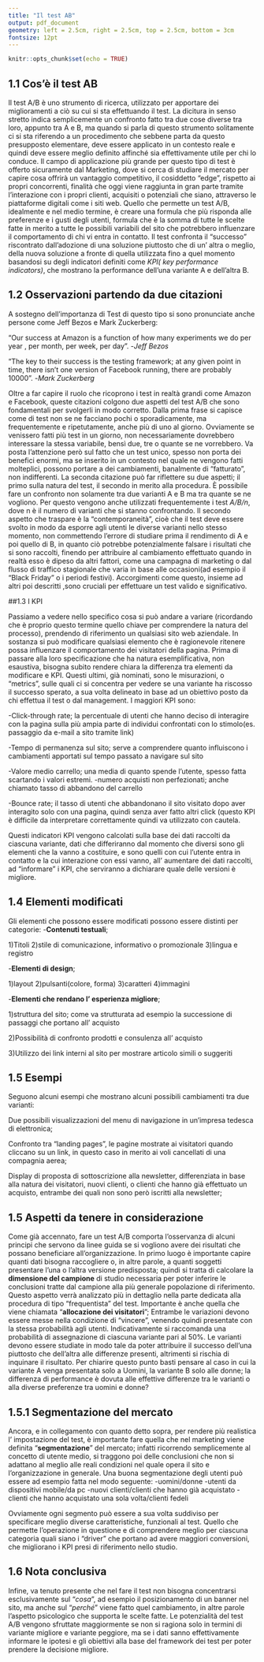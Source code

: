 ```yaml
---
title: "Il test AB"
output: pdf_document
geometry: left = 2.5cm, right = 2.5cm, top = 2.5cm, bottom = 3cm
fontsize: 12pt
---
```


```r
knitr::opts_chunk$set(echo = TRUE)
```

## 1.1 Cos'è il test AB


Il test A/B è uno strumento di ricerca, utilizzato per apportare dei miglioramenti a ciò su cui si sta effettuando il test. La dicitura in senso stretto indica semplicemente un confronto fatto tra due cose diverse tra loro, appunto tra A e B, ma quando si parla di questo strumento solitamente ci si sta riferendo a un procedimento che sebbene parta da questo presupposto elementare, deve essere applicato in un contesto reale e quindi deve essere meglio definito affinché sia effettivamente utile per chi lo conduce.
Il campo di applicazione più grande per questo tipo di test è offerto sicuramente dal Marketing, dove si cerca di studiare il mercato per capire cosa offrirà un vantaggio competitivo, il cosiddetto “edge”, rispetto ai propri concorrenti, finalità che oggi viene raggiunta in gran parte tramite l’interazione con i propri clienti, acquisiti o potenziali che siano, attraverso le piattaforme digitali come i siti web. Quello che permette un test A/B, idealmente e nel medio termine, è creare una formula che più risponda alle preferenze e i gusti degli utenti, formula che è la somma di tutte le scelte fatte in merito a tutte le possibili variabili del sito che potrebbero influenzare il comportamento di chi vi entra in contatto. Il test confronta il “successo” riscontrato dall’adozione di una soluzione piuttosto che di un’ altra o meglio, della nuova soluzione a fronte di quella utilizzata fino a quel momento basandosi su degli indicatori definiti come *KPI( key performance indicators)*, che mostrano la performance dell’una variante A e dell’altra B.

## 1.2 Osservazioni partendo da due citazioni

A sostegno dell’importanza di Test di questo tipo si sono pronunciate anche persone come Jeff Bezos e Mark Zuckerberg:

“Our success at Amazon is a function of how many experiments we do per year , per month, per week, per day”.
-*Jeff Bezos*


“The key to their success is the testing  framework; at any given point in time, there isn’t one version of Facebook running, there are probably 10000”.
-*Mark Zuckerberg*


Oltre a far capire il ruolo che ricoprono i test in realtà grandi come Amazon e Facebook, queste citazioni colgono due aspetti del test A/B che sono fondamentali per svolgerli in modo corretto. Dalla  prima frase si capisce come di test non se ne facciano pochi o sporadicamente, ma frequentemente e ripetutamente, anche più di uno al giorno.
Ovviamente se venissero fatti più test in un giorno, non necessariamente dovrebbero interessare la stessa variabile, bensì due, tre o quante se ne vorrebbero. Va posta l’attenzione però sul fatto che un test unico, spesso non porta dei benefici enormi, ma se inserito in un contesto nel quale ne vengono fatti molteplici, possono portare a dei cambiamenti, banalmente di “fatturato”, non indifferenti.
La seconda citazione può far riflettere su due aspetti; il primo sulla natura del test, il secondo in merito alla procedura.
È possibile fare un confronto non solamente tra due varianti A e B ma tra quante se ne vogliono. Per questo vengono anche utilizzati frequentemente i test *A/B/n*, dove n è il numero di varianti che si stanno confrontando. Il secondo aspetto che traspare è la “contemporaneità”, cioè che il test deve essere svolto in modo da esporre agli utenti le diverse varianti nello stesso momento, non commettendo l’errore di studiare prima il rendimento di A e poi quello di B, in quanto ciò potrebbe potenzialmente falsare i risultati che si sono raccolti, finendo per attribuire al cambiamento effettuato quando in realtà esso è dipeso da altri fattori, come una campagna di marketing o dal flusso di traffico stagionale che varia in base alle occasioni(ad esempio il “Black Friday” o i periodi festivi).
Accorgimenti come questo, insieme ad altri poi descritti ,sono cruciali per effettuare un test valido e significativo.


##1.3 I KPI


Passiamo a vedere nello specifico cosa si può andare a variare (ricordando che è proprio questo termine quello chiave per comprendere la natura del processo), prendendo di riferimento un qualsiasi sito web aziendale.
In sostanza si può modificare qualsiasi elemento che è ragionevole ritenere possa influenzare il comportamento dei visitatori della pagina. Prima di passare alla loro specificazione che ha natura esemplificativa, non esaustiva, bisogna subito rendere chiara la differenza tra elementi da modificare e KPI. Questi ultimi, già nominati, sono le misurazioni, o “metrics”, sulle quali ci si concentra per vedere se una variante ha riscosso il successo sperato, a sua volta delineato in base ad un obiettivo posto da chi effettua il test o dal management. I maggiori KPI sono:

-Click-through rate; la percentuale di utenti che hanno deciso di interagire con la pagina sulla più ampia parte di individui confrontati con lo stimolo(es. passaggio da e-mail a sito tramite link)

-Tempo di permanenza sul sito; serve a comprendere quanto influiscono i cambiamenti apportati sul tempo passato a navigare sul sito 

-Valore medio carrello; una media di quanto spende l’utente, spesso fatta scartando i valori estremi.
-numero acquisti non perfezionati; anche chiamato tasso di abbandono del carrello

-Bounce rate; il tasso di utenti che abbandonano il sito visitato dopo aver interagito solo con una pagina, quindi senza aver fatto altri click (questo KPI è difficile da interpretare correttamente quindi va utilizzato con cautela.

Questi indicatori KPI vengono calcolati sulla base dei dati raccolti da ciascuna variante, dati che differiranno dal momento che diversi sono gli elementi che la vanno a costituire, e sono quelli con cui l’utente entra in contatto e la cui interazione con essi vanno, all’ aumentare dei dati raccolti, ad “informare” i KPI, che serviranno a dichiarare quale delle versioni è migliore.

## 1.4 Elementi modificati


Gli elementi che possono essere modificati possono essere distinti per categorie:
-**Contenuti testuali**;

1)Titoli
2)stile di comunicazione, informativo o promozionale
3)lingua e registro

-**Elementi di design**;

1)layout
2)pulsanti(colore, forma)
3)caratteri
4)immagini

-**Elementi che rendano l’ esperienza migliore**;

1)struttura del sito; come va strutturata ad esempio la successione di passaggi che portano all’ acquisto

2)Possibilità di confronto prodotti e consulenza all’ acquisto

3)Utilizzo dei link interni al sito per mostrare articolo simili o suggeriti


## 1.5 Esempi

Seguono alcuni esempi che mostrano alcuni possibili cambiamenti tra due varianti:


Due possibili visualizzazioni del menu di navigazione in un’impresa tedesca di elettronica;



Confronto tra “landing pages”, le pagine mostrate ai visitatori quando cliccano su un link, in questo caso in merito ai voli cancellati di una compagnia aerea;


Display di proposta di sottoscrizione alla newsletter, differenziata in base alla natura dei visitatori, nuovi clienti, o clienti che hanno già effettuato un acquisto, entrambe dei quali non sono però iscritti alla newsletter;


## 1.5 Aspetti da tenere in considerazione 


Come già accennato, fare un test A/B comporta l’osservanza di alcuni principi che servono da linee guida se si vogliono avere dei risultati che possano beneficiare all’organizzazione.
In primo luogo è importante capire quanti dati bisogna raccogliere o, in altre parole, a quanti soggetti presentare l’una o l’altra versione predisposta; quindi si tratta di calcolare la **dimensione del campione** di studio necessaria per poter inferire le conclusioni tratte dal campione alla più generale popolazione di riferimento. Questo aspetto verrà analizzato più in dettaglio nella parte dedicata alla procedura di tipo “frequentista” del test.
Importante è anche quella che viene chiamata “**allocazione dei visitatori**”; Entrambe le variazioni devono essere messe nella condizione di “vincere”, venendo quindi presentate con la stessa probabilità agli utenti. Indicativamente si raccomanda una probabilità di assegnazione di ciascuna variante pari al 50%. Le varianti devono essere studiate in modo tale da poter attribuire il successo dell’una piuttosto che dell’altra alle differenze presenti, altrimenti si rischia di inquinare il risultato. Per chiarire questo punto basti pensare al caso in cui la variante A venga presentata solo a Uomini, la variante B solo alle donne; la differenza di performance è dovuta alle effettive differenze tra le varianti o alla diverse preferenze tra uomini e donne?


## 1.5.1 Segmentazione del mercato


Ancora, e in collegamento con quanto detto sopra, per rendere più realistica l’ impostazione del test, è importante fare quella che nel marketing viene definita “**segmentazione**” del mercato; infatti ricorrendo semplicemente al concetto di utente medio, si traggono poi delle conclusioni che non si adattano al meglio alle reali condizioni nel quale opera il sito e l’organizzazione in generale.
Una buona segmentazione degli utenti può essere ad esempio fatta nel modo seguente:
-uomini/donne
-utenti da dispositivi mobile/da pc
-nuovi clienti/clienti che hanno già acquistato
-clienti che hanno acquistato una sola volta/clienti fedeli

Ovviamente ogni segmento può essere a sua volta suddiviso per specificare meglio diverse caratteristiche, funzionali al test. Quello che permette l’operazione in questione e di comprendere meglio per ciascuna categoria quali siano i “driver” che portano ad avere maggiori conversioni, che migliorano i KPI presi di riferimento nello studio.


## 1.6 Nota conclusiva
Infine, va tenuto presente che nel fare il test non bisogna concentrarsi esclusivamente sul “*cosa*”, ad esempio il posizionamento di un banner nel sito, ma anche sul “*perché*” viene fatto quel cambiamento, in altre parole l’aspetto psicologico che supporta le scelte fatte. Le potenzialità del test A/B vengono sfruttate maggiormente se non si ragiona solo in termini di variante migliore e variante peggiore, ma se i dati sanno effettivamente informare le ipotesi e gli obiettivi alla base del framework dei test per poter prendere la decisione migliore.










